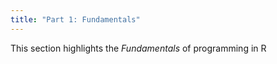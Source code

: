 ```yaml
---
title: "Part 1: Fundamentals"
---
```


This section highlights the _Fundamentals_ of programming in R
